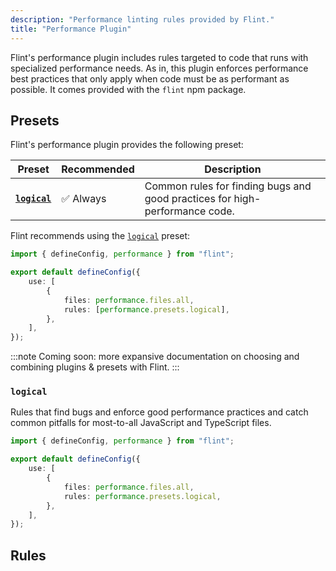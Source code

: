 ```yaml
---
description: "Performance linting rules provided by Flint."
title: "Performance Plugin"
---
```



Flint's performance plugin includes rules targeted to code that runs with specialized performance needs.
As in, this plugin enforces performance best practices that only apply when code must be as performant as possible.
It comes provided with the `flint` npm package.

## Presets

Flint's performance plugin provides the following preset:

| Preset                    | Recommended | Description                                                                 |
| ------------------------- | ----------- | --------------------------------------------------------------------------- |
| **[`logical`](#logical)** | ✅ Always   | Common rules for finding bugs and good practices for high-performance code. |

Flint recommends using the [`logical`](#logical) preset:

```ts title="flint.config.ts"
import { defineConfig, performance } from "flint";

export default defineConfig({
	use: [
		{
			files: performance.files.all,
			rules: [performance.presets.logical],
		},
	],
});
```

:::note
Coming soon: more expansive documentation on choosing and combining plugins & presets with Flint.
:::

### `logical`

Rules that find bugs and enforce good performance practices and catch common pitfalls for most-to-all JavaScript and TypeScript files.

```ts title="flint.config.ts"
import { defineConfig, performance } from "flint";

export default defineConfig({
	use: [
		{
			files: performance.files.all,
			rules: performance.presets.logical,
		},
	],
});
```

## Rules

<RulesTable implementing plugin="performance" />

